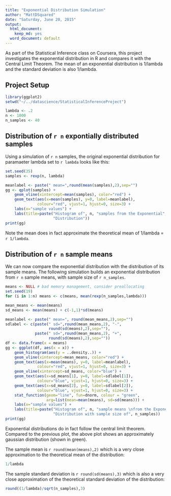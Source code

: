 ```yaml
---
title: "Exponential Distribution Simulation"
author: "MattDSquared"
date: "Saturday, June 20, 2015"
output:
  html_document:
    keep_md: yes
  word_document: default
---
```

As part of the Statistical Inference class on Coursera, this project investigates the exponential distribution in R and compares it with the Central Limit Theorem. The mean of an exponential distribution is 1/lambda and the standard deviation is also 1/lambda.

## Project Setup
```r
library(ggplot2)
setwd("~/../datascience/StatisticalInferenceProject")

lambda <- .2
n <- 1000
n_samples <- 40
```

## Distribution of `r n` expontially distributed samples
Using a simulation of `r n` samples, the original exponential distribution for paramaeter lambda set to `r lambda` looks like this:

```r
set.seed(35)
samples <- rexp(n, lambda)
```
```r
meanlabel <- paste(" mean=",round(mean(samples),2),sep="")
gg <- qplot(samples) + 
    geom_vline(xintercept=mean(samples), color="red") + 
    geom_text(aes(x=mean(samples), y=0, label=meanlabel),
              colour="red", vjust=1, hjust=0, size=3) +
    labs(x="sample values") + 
    labs(title=paste("Histogram of", n, "samples from the Exponential",
                     "Distribution"))
print(gg)
```

Note the mean does in fact approximate the theoretical mean of 1/lambda = `r 1/lambda`.

## Distribution of `r n` sample means
We can now compare the exponential distribution with the distribution of its sample means. The following simulation builds an exponential distribution from `r n` sample means, with sample size of `r n_samples`. 
```r
means <- NULL # bad memory management, consider preallocating
set.seed(19)
for (i in 1:n) means <- c(means, mean(rexp(n_samples,lambda)))
```

```r
mean_means <- mean(means)
sd_means <- mean(means) + c(-1,1)*sd(means)

meanlabel <- paste(" mean=", round(mean_means,2),sep="")
sdlabel <- c(paste(" sd=",round(mean_means,2), "-", 
                   round(sd(means),2),sep=""), 
             paste(" sd=",round(mean_means,2), "+", 
                   round(sd(means),2),sep=""))
df <- data.frame(x = means)
gg <- ggplot(df, aes(x = x)) + 
    geom_histogram(aes(y = ..density..)) +
    geom_vline(xintercept=mean_means, color="red") + 
    geom_text(aes(x=mean(means), y=0, label=meanlabel),
              colour="red", vjust=1, hjust=0, size=3) +
    geom_vline(xintercept=sd_means, color="blue") + 
    geom_text(aes(x=sd_means[1], y=0, label=sdlabel[1]),
              colour="blue", vjust=1, hjust=0, size=3) + 
    geom_text(aes(x=sd_means[2], y=0, label=sdlabel[2]),
              colour="blue", vjust=1, hjust=0, size=3) + 
    stat_function(geom="line", fun=dnorm, colour = "green",
                  arg=list(mean=mean(means), sd=sd(means))) +
    labs(x="sample values") + 
    labs(title=paste("Histogram of", n, "sample means \nfrom the Exponential",
                     "Distribution with sample size of", n_samples))
print(gg)
```

Exponential distributions do in fact follow the central limit theorem. Compared to the previous plot, the above plot shows an approximately gaussian distribution (shown in green). 

The sample mean is `r round(mean(means),2)` which is a very close approximation to the theoretical mean of the distribution:
```r
1/lambda
```
The sample standard deviation is `r round(sd(means),3)` which is also a very close approximation of the theoretical standard deviation of the distribution:
```r
round((1/lambda)/sqrt(n_samples),3)
```
